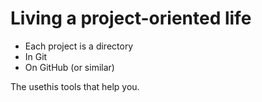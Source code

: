 # Living a project-oriented life

* Each project is a directory
* In Git
* On GitHub (or similar)

The usethis tools that help you.
